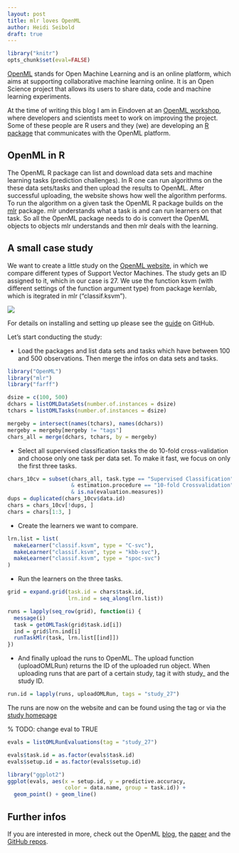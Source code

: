 ```yaml
---
layout: post
title: mlr loves OpenML
author: Heidi Seibold
draft: true
---
```


```r
library("knitr")
opts_chunk$set(eval=FALSE)
```


[OpenML](http://www.openml.org/) stands for Open Machine Learning and is an
online platform, which aims at supporting collaborative machine learning
online. It is an Open Science project that allows its users to share data, code
and machine learning experiments.

At the time of writing this blog I am in Eindoven at an [OpenML
workshop](http://openml2016dev.openml.org/), where developers and scientists
meet to work on improving the project. Some of these people are R users and they (we)
are developing an [R package](https://github.com/openml/openml-r) that
communicates with the OpenML platform.

## OpenML in R
The OpenML R package can list and download data sets and machine
learning tasks (prediction challenges).  In R one can run algorithms on the
these data sets/tasks and
then upload the results to OpenML. After successful uploading, the website shows how well the
algorithm performs.  To run the algorithm on a given task the OpenML R package
builds on the [mlr](https://github.com/mlr-org/mlr) package. mlr understands
what a task is and can run learners on that task. So all the OpenML package
needs to do is convert the OpenML objects to objects mlr understands and then
mlr deals with the learning.


## A small case study

We want to create a little study on the [OpenML
website](http://www.openml.org/), in which we compare different types of Support
Vector Machines.  The study gets an ID assigned to it, which in our case is 27.
We use the function ksvm (with different settings of the function argument type)
from package kernlab, which is itegrated in mlr ("classif.ksvm").

![](../images/openml_screenshot_study.png) 


For details on installing and setting up please see the
[guide](https://github.com/openml/openml-r) on GitHub.

Let's start conducting the study:

- Load the packages and list data sets and tasks which have between 100 and 500
  observations. Then merge the infos on data sets and tasks.
```r
library("OpenML")
library("mlr")
library("farff")
```

```r
dsize = c(100, 500)
dchars = listOMLDataSets(number.of.instances = dsize)
tchars = listOMLTasks(number.of.instances = dsize)

mergeby = intersect(names(tchars), names(dchars))
mergeby = mergeby[mergeby != "tags"]
chars_all = merge(dchars, tchars, by = mergeby)
```

- Select all supervised classification tasks the do 10-fold cross-validation
  and choose only one task per data set. To make it fast, we focus on only the
first three tasks.
```r
chars_10cv = subset(chars_all, task.type == "Supervised Classification"
                    & estimation.procedure == "10-fold Crossvalidation"
                    & is.na(evaluation.measures))
dups = duplicated(chars_10cv$data.id)
chars = chars_10cv[!dups, ]
chars = chars[1:3, ]
```

- Create the learners we want to compare.
```r
lrn.list = list(
  makeLearner("classif.ksvm", type = "C-svc"),
  makeLearner("classif.ksvm", type = "kbb-svc"),
  makeLearner("classif.ksvm", type = "spoc-svc")
)
```

- Run the learners on the three tasks.
```r
grid = expand.grid(task.id = chars$task.id, 
                   lrn.ind = seq_along(lrn.list))

runs = lapply(seq_row(grid), function(i) {
  message(i)
  task = getOMLTask(grid$task.id[i])
  ind = grid$lrn.ind[i]
  runTaskMlr(task, lrn.list[[ind]])
})
```

- And finally upload the runs to OpenML.  The upload function (uploadOMLRun)
  returns the ID of the uploaded run object.  When uploading runs that are part
of a certain study, tag it with study_ and the study ID.
```r
run.id = lapply(runs, uploadOMLRun, tags = "study_27")
```

The runs are now on the website and can be found using the tag or via the
[study homepage]()

% TODO: change eval to TRUE
```r
evals = listOMLRunEvaluations(tag = "study_27")

evals$task.id = as.factor(evals$task.id)
evals$setup.id = as.factor(evals$setup.id)

library("ggplot2")
ggplot(evals, aes(x = setup.id, y = predictive.accuracy, 
                  color = data.name, group = task.id)) + 
  geom_point() + geom_line()

```


## Further infos
If you are interested in more, check out the OpenML
[blog](https://medium.com/open-machine-learning), the
[paper](https://www.researchgate.net/publication/263890323_OpenML_Networked_science_in_machine_learning)
and the [GitHub repos](https://github.com/openml).





